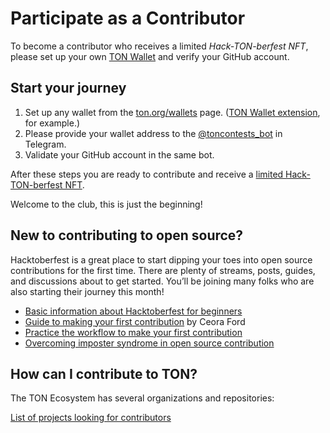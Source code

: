 
# Participate as a Contributor

To become a contributor who receives a limited *Hack-TON-berfest NFT*, please set up your own [TON Wallet](https://ton.org/wallets) and verify your GitHub account.

## Start your journey

1. Set up any wallet from the [ton.org/wallets](https://ton.org/wallets) page. ([TON Wallet extension](https://chrome.google.com/webstore/detail/ton-wallet/nphplpgoakhhjchkkhmiggakijnkhfnd), for example.)
2. Please provide your wallet address to the [@toncontests_bot](https://t.me/toncontests_bot) in Telegram.
3. Validate your GitHub account in the same bot.

After these steps you are ready to contribute and receive a [limited Hack-TON-berfest NFT](/v3/documentation/archive/hacktoberfest-2022#what-are-the-rewards).

Welcome to the club, this is just the beginning!

## New to contributing to open source?

Hacktoberfest is a great place to start dipping your toes into open source contributions for the first time. There are plenty of streams, posts, guides, and discussions about to get started. You’ll be joining many folks who are also starting their journey this month!

* [Basic information about Hacktoberfest for beginners](https://hacktoberfest.com/participation/#beginner-resources)
* [Guide to making your first contribution](https://dev.to/codesandboxio/how-to-make-your-first-open-source-contribution-2oim) by Ceora Ford
* [Practice the workflow to make your first contribution](https://github.com/firstcontributions/first-contributions)
* [Overcoming imposter syndrome in open source contribution](https://blackgirlbytes.dev/conquering-the-fear-of-contributing-to-open-source)

## How can I contribute to TON?

The TON Ecosystem has several organizations and repositories:

<span className="DocsMarkdown--button-group-content">
  <a href="/hacktonberfest" className="Button Button-is-docs-primary">
    List of projects looking for contributors
  </a>
</span>

<Feedback />
